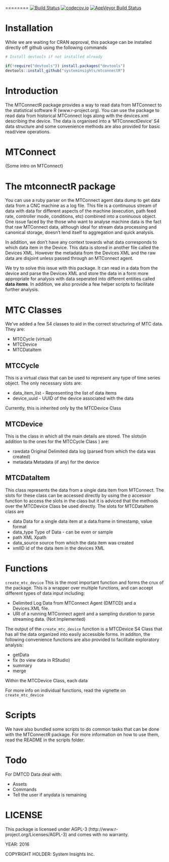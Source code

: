 ========
[![Build Status](https://travis-ci.org/systeminsights/mtconnectR.svg?branch=master)](https://travis-ci.org/systeminsights/mtconnectR)
[![codecov.io](https://codecov.io/github/systeminsights/mtconnectR/coverage.svg?branch=master)](https://codecov.io/github/systeminsights/mtconnectR?branch=master)
[![AppVeyor Build Status](https://ci.appveyor.com/api/projects/status/github/systeminsights/mtconnectR?branch=master&svg=true)](https://ci.appveyor.com/project/systeminsights/mtconnectR)

# Installation

While we are waiting for CRAN approval, this package can be installed directly off github using the following commands

```r
# Install devtools if not installed already

if(!require("devtools")) install.packages("devtools")
devtools::install_github("systeminsights/mtconnectR")

```

# Introduction

The MTConnectR package provides a way to read data from MTConnect to the statistical software R (www.r-project.org).  You can use the package to read data from historical MTConnect logs along with the devices.xml describing the device. The data is organised into a 'MTConnectDevice' S4 data structure and some convenience methods are also provided for basic read/view operations.

# MTConnect 
(Some intro on MTConnect)

# The mtconnectR package

You can use a ruby parser on the MTConnect agent data dump to get data data from a CNC machine as a log file. This file is a continuous stream of data with data for different aspects of the machine (execution, path feed rate, controller mode, conditions, etc) combined into a coninuous object. One issue faced by the those who want to analyse machine data is the fact that raw MTConnect data, although ideal for stream data processing and canonical storage, doesn't lend itself to aggregation and quick analysis. 

In addition, we don't have any context towards what data corresponds to which data item in the Device. This data is stored in another file called the Devices XML. However the metadata from the Devices XML and the raw data are disjoint unless passed through an MTConnect agent. 

We try to solve this issue with this package. It can read in a data from the device and parse the Devices XML and store the data in a form more appropriate for analysis with data seperated into different entities called **data items**. In addition, we also provide  a few helper scripts to facilitate further analysis. 

# MTC Classes

We've added a few S4 classes to aid in the correct structuring of MTC data. They are:

* MTCCycle (virtual)
* MTCDevice
* MTCDataItem

## MTCCycle

This is a virtual class that can be used to represent any type of time series object. The only necessary
slots are:

* data_item_list - Representing the list of data items
* device_uuid - UUID of the device associated with the data

Currently, this is inherited only by the MTCDevice Class

## MTCDevice

This is the class in which all the main details are stored. The slots(in addition to the ones for the MTCCycle Class ) are:

* rawdata Original Delimited data log (parsed from which the data was created)
* metadata Metadata (if any) for the device

## MTCDataItem

This class represents the data from a single data item from MTConnect. The slots for these class can be accessed
directly by using the `@` accessor function to access the slots in the class but it is adviced that the methods over the MTCDevice Class be used directly. The slots for MTCDataItem class are

* data Data for a single data item at a data.frame in timestamp, value format
* data_type Type of Data - can be even or sample
* path XML Xpath
* data_source source from which the data item was created
* xmlID id of the data item in the devices XML


# Functions

`create_mtc_device` This is the most important function and forms the crux of the package. This is a wrapper over multiple functions, and can accept different types of data input including:

* Delimited Log Data from MTConnect Agent (DMTCD) and a Devices.XML file.
* URI of a running MTConnect agent and a sampling duration to parse streaming data. (Not Implemented)

The output of the `create_mtc_device` function is a MTCDevice S4 Class that has all the data organized into easily accessible forms. In additon, the following convenience functions are also provided to facilitate exploratory analysis:

* getData
* fix (to view data in RStudio)
* summary
* merge

Within the MTCDevice Class, each data

For more info on individual functions, read the vignette on `create_mtc_device`

# Scripts

We have also bundled some scripts to do common tasks that can be done with the MTConnectR
package. For more information on how to use them, read the README in the scripts folder.

# Todo

For DMTCD Data deal with:

* Assets
* Commands
* Tell the user if anydata is remaining

# LICENSE

This package is licensed under AGPL-3 (http://www.r-project.org/Licenses/AGPL-3) and comes with no warranty.

YEAR: 2016

COPYRIGHT HOLDER: System Insights Inc.
